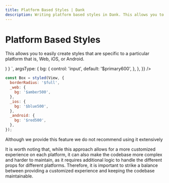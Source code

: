 ```yaml
---
title: Platform Based Styles | Dank
description: Writing platform based styles in Dank. This allows you to easily create styles that are specific to a particular platform that is, Web, iOS, or Android.
---
```



<Meta title="api/Platform Based Styles" />


# Platform Based Styles

This allows you to easily create styles that are specific to a particular platform that is, Web, iOS, or Android.

<AppProvider>
  <CodePreview
    showArgsController={false}
    metaData={{
      scope: { styled, View, Provider: StyledProvider, config },
      code: `
          function App () {
          const StyledBox = styled(View, {
            borderRadius: '$md',
            h: '$10',
            w: '$10',
            _web: {
              bg: '$amber500',
            },
            _ios: {
              bg: '$blue500',
            },
            _android: {
              bg: '$red500',
            },
          });
          return (
            <Provider config={config}>
              <StyledBox />
            </Provider>
          )
        }
      `,
      argsType: {
        bg: {
          control: 'input',
          default: '$primary600',
        },
      },
    }}
  />
</AppProvider>

```jsx
const Box = styled(View, {
  borderRadius: '$full',
  _web: {
    bg: '$amber500',
  },
  _ios: {
    bg: '$blue500',
  },
  _android: {
    bg: '$red500',
  },
});
```

Although we provide this feature we do not recommend using it extensively

It is worth noting that, while this approach allows for a more customized experience on each platform, it can also make the codebase more complex and harder to maintain, as it requires additional logic to handle the different props for different platforms.
Therefore, it is important to strike a balance between providing a customized experience and keeping the codebase maintainable.
